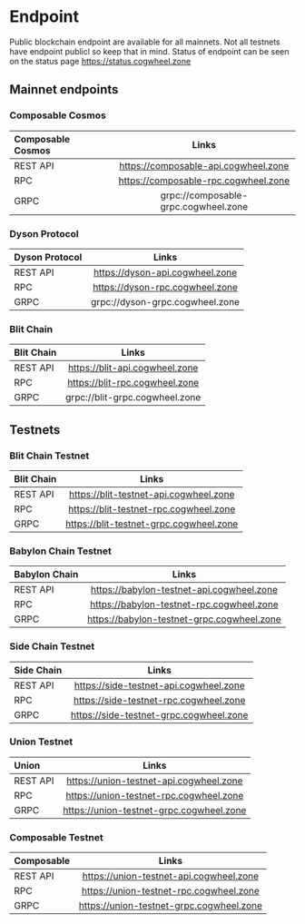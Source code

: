 # Endpoint 

Public blockchain endpoint are available for all mainnets. Not all testnets
have endpoint publicl so keep that in mind. Status of endpoint can be seen on the status page
https://status.cogwheel.zone

## Mainnet endpoints

### Composable Cosmos

| Composable Cosmos  | Links                                 | 
| :------------      | :----------:                          |
| REST API           | https://composable-api.cogwheel.zone  |
| RPC                | https://composable-rpc.cogwheel.zone  |
| GRPC               | grpc://composable-grpc.cogwheel.zone  |


### Dyson Protocol

| Dyson Protocol     | Links                            |
| :------------      | :----------:                     |
| REST API           | https://dyson-api.cogwheel.zone  |
| RPC                | https://dyson-rpc.cogwheel.zone  |
| GRPC               | grpc://dyson-grpc.cogwheel.zone  |

### Blit Chain

| Blit Chain         | Links                           |
| :------------      | :----------:                    |
| REST API           | https://blit-api.cogwheel.zone  |
| RPC                | https://blit-rpc.cogwheel.zone  |
| GRPC               | grpc://blit-grpc.cogwheel.zone  |

## Testnets

### Blit Chain Testnet

| Blit Chain         | Links                                   |
| :------------      | :----------:                            |
| REST API           | https://blit-testnet-api.cogwheel.zone  |
| RPC                | https://blit-testnet-rpc.cogwheel.zone  |
| GRPC               | https://blit-testnet-grpc.cogwheel.zone |


### Babylon Chain Testnet

| Babylon Chain      | Links                                   |
| :------------      | :----------:                            |
| REST API           | https://babylon-testnet-api.cogwheel.zone  |
| RPC                | https://babylon-testnet-rpc.cogwheel.zone  |
| GRPC               | https://babylon-testnet-grpc.cogwheel.zone |

### Side Chain Testnet

| Side Chain      | Links                                   |
| :------------      | :----------:                            |
| REST API           | https://side-testnet-api.cogwheel.zone  |
| RPC                | https://side-testnet-rpc.cogwheel.zone  |
| GRPC               | https://side-testnet-grpc.cogwheel.zone |

### Union Testnet

| Union      | Links                                   |
| :------------      | :----------:                            |
| REST API           | https://union-testnet-api.cogwheel.zone  |
| RPC                | https://union-testnet-rpc.cogwheel.zone  |
| GRPC               | https://union-testnet-grpc.cogwheel.zone |

### Composable Testnet

| Composable      | Links                                   |
| :------------      | :----------:                            |
| REST API           | https://union-testnet-api.cogwheel.zone  |
| RPC                | https://union-testnet-rpc.cogwheel.zone  |
| GRPC               | https://union-testnet-grpc.cogwheel.zone |
